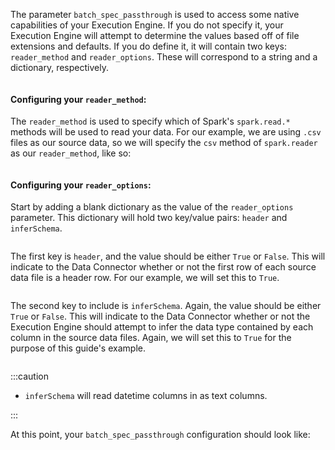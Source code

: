 The parameter `batch_spec_passthrough` is used to access some native capabilities of your Execution Engine.  If you do not specify it, your Execution Engine will attempt to determine the values based off of file extensions and defaults.  If you do define it, it will contain two keys: `reader_method` and `reader_options`.  These will correspond to a string and a dictionary, respectively.

```python title="Python" name="version-0.17.23 empty batch_spec_passthrough"
```

#### Configuring your `reader_method`:

The `reader_method` is used to specify which of Spark's `spark.read.*`  methods will be used to read your data.  For our example, we are using `.csv` files as our source data, so we will specify the `csv` method of `spark.reader` as our `reader_method`, like so:

```python title="Python" name="version-0.17.23 set reader_method to csv"
```

#### Configuring your `reader_options`:

Start by adding a blank dictionary as the value of the `reader_options` parameter.  This dictionary will hold two key/value pairs: `header` and `inferSchema`.

```python title="Python" name="version-0.17.23 empty keys for reader_options"
```

The first key is `header`, and the value should be either `True` or `False`.  This will indicate to the Data Connector whether or not the first row of each source data file is a header row.  For our example, we will set this to `True`.

```python title="Python" name="version-0.17.23 populate header for reader_options as True"
```

The second key to include is `inferSchema`.  Again, the value should be either `True` or `False`.  This will indicate to the Data Connector whether or not the Execution Engine should attempt to infer the data type contained by each column in the source data files.  Again, we will set this to `True` for the purpose of this guide's example.

```python title="Python" name="version-0.17.23 populate inferSchema for reader_options as True"
```

:::caution
- `inferSchema` will read datetime columns in as text columns.

:::

At this point, your `batch_spec_passthrough` configuration should look like:

```python title="Python" name="version-0.17.23 fully populated batch_spec_passthrough configuration"
```